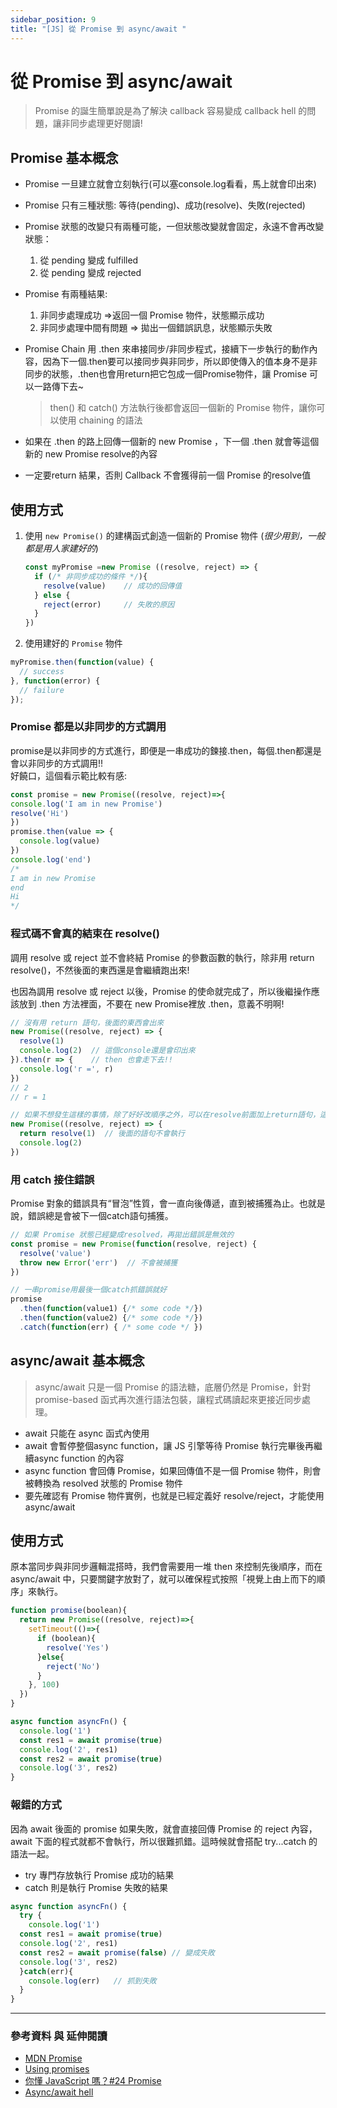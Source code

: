 ---
sidebar_position: 9
title: "[JS] 從 Promise 到 async/await "
---

# 從 Promise 到 async/await 

>Promise 的誕生簡單說是為了解決 callback 容易變成 callback hell 的問題，讓非同步處理更好閱讀!

## Promise 基本概念

- Promise 一旦建立就會立刻執行(可以塞console.log看看，馬上就會印出來)  
- Promise 只有三種狀態: 等待(pending)、成功(resolve)、失敗(rejected)  
- Promise 狀態的改變只有兩種可能，一但狀態改變就會固定，永遠不會再改變狀態：

  1. 從 pending 變成 fulfilled
  2. 從 pending 變成 rejected  

- Promise 有兩種結果:  
  1. 非同步處理成功 ⇒返回一個 Promise 物件，狀態顯示成功
  2. 非同步處理中間有問題 ⇒ 拋出一個錯誤訊息，狀態顯示失敗  

- Promise Chain 用 .then 來串接同步/非同步程式，接續下一步執行的動作內容，因為下一個.then要可以接同步與非同步，所以即使傳入的值本身不是非同步的狀態，.then也會用return把它包成一個Promise物件，讓 Promise 可以一路傳下去~ 
  >then() 和 catch() 方法執行後都會返回一個新的 Promise 物件，讓你可以使用 chaining 的語法

- 如果在 .then 的路上回傳一個新的 new Promise ，下一個 .then 就會等這個新的 new Promise resolve的內容

- 一定要return 結果，否則 Callback 不會獲得前一個 Promise 的resolve值

## 使用方式

1.  使用 `new Promise()` 的建構函式創造一個新的 Promise 物件 (*很少用到，一般都是用人家建好的*)

    ```js
    const myPromise =new Promise ((resolve, reject) => {
      if (/* 非同步成功的條件 */){
        resolve(value)    // 成功的回傳值
      } else {
        reject(error)     // 失敗的原因
      }
    })
    ```

2. 使用建好的 `Promise` 物件

```js
myPromise.then(function(value) {
  // success
}, function(error) {
  // failure
});
```

### Promise 都是以非同步的方式調用

promise是以非同步的方式進行，即便是一串成功的鍊接.then，每個.then都還是會以非同步的方式調用!!  
好饒口，這個看示範比較有感:

```js
const promise = new Promise((resolve, reject)=>{
console.log('I am in new Promise')
resolve('Hi')
})
promise.then(value => {
  console.log(value)
})
console.log('end')
/*
I am in new Promise
end
Hi
*/
```

### 程式碼不會真的結束在 resolve()

調用 resolve 或 reject 並不會終結 Promise 的參數函數的執行，除非用 return resolve()，不然後面的東西還是會繼續跑出來!

也因為調用 resolve 或 reject 以後，Promise 的使命就完成了，所以後繼操作應該放到 .then 方法裡面，不要在 new Promise裡放 .then，意義不明啊!

```js
// 沒有用 return 語句，後面的東西會出來
new Promise((resolve, reject) => {
  resolve(1)
  console.log(2)  // 這個console還是會印出來
}).then(r => {    // then 也會走下去!!
  console.log('r =', r)
})
// 2
// r = 1

// 如果不想發生這樣的事情，除了好好改順序之外，可以在resolve前面加上return語句，這樣就不會有意外
new Promise((resolve, reject) => {
  return resolve(1)  // 後面的語句不會執行
  console.log(2)
})
```

### 用 catch 接住錯誤

Promise 對象的錯誤具有“冒泡”性質，會一直向後傳遞，直到被捕獲為止。也就是說，錯誤總是會被下一個catch語句捕獲。

```js
// 如果 Promise 狀態已經變成resolved，再拋出錯誤是無效的
const promise = new Promise(function(resolve, reject) {
  resolve('value')
  throw new Error('err')  // 不會被捕獲
})

// 一串promise用最後一個catch抓錯誤就好
promise
  .then(function(value1) {/* some code */})
  .then(function(value2) {/* some code */})
  .catch(function(err) { /* some code */ })

```

## async/await 基本概念

>async/await 只是一個 Promise 的語法糖，底層仍然是 Promise，針對 promise-based 函式再次進行語法包裝，讓程式碼讀起來更接近同步處理。

- await 只能在 async 函式內使用
- await 會暫停整個async function，讓 JS 引擎等待 Promise 執行完畢後再繼續async function 的內容
- async function 會回傳 Promise，如果回傳值不是一個 Promise 物件，則會被轉換為 resolved 狀態的 Promise 物件
- 要先確認有 Promise 物件實例，也就是已經定義好 resolve/reject，才能使用 async/await

## 使用方式

原本當同步與非同步邏輯混搭時，我們會需要用一堆 then 來控制先後順序，而在 async/await 中，只要關鍵字放對了，就可以確保程式按照「視覺上由上而下的順序」來執行。

```js
function promise(boolean){
  return new Promise((resolve, reject)=>{
    setTimeout(()=>{
      if (boolean){
        resolve('Yes')
      }else{
        reject('No')
      }
    }, 100)
  })
}  

async function asyncFn() {
  console.log('1')  
  const res1 = await promise(true)
  console.log('2', res1)  
  const res2 = await promise(true)
  console.log('3', res2)  
}

```

### 報錯的方式

因為 await 後面的 promise 如果失敗，就會直接回傳 Promise 的 reject 內容，await 下面的程式就都不會執行，所以很難抓錯。這時候就會搭配 try...catch 的語法一起。

- try 專門存放執行 Promise 成功的結果
- catch 則是執行 Promise 失敗的結果

```js
async function asyncFn() {
  try {
    console.log('1')  
  const res1 = await promise(true)
  console.log('2', res1)  
  const res2 = await promise(false) // 變成失敗
  console.log('3', res2)  
  }catch(err){
    console.log(err)   // 抓到失敗
  }
}
```

---

### 參考資料 與 延伸閱讀

- [MDN Promise](https://developer.mozilla.org/en-US/docs/Web/JavaScript/Reference/Global_Objects/Promise)
- [Using promises](https://developer.mozilla.org/en-US/docs/Web/JavaScript/Guide/Using_promises)
- [你懂 JavaScript 嗎？#24 Promise](https://cythilya.github.io/2018/10/31/promise/)
- [Async/await hell](https://www.tpisoftware.com/tpu/articleDetails/2768)



<Giscus
  id="comments"
  repo="Rubylago/my-note"
  repoId="R_kgDOHo7cKQ"
  category="Announcements"
  categoryId="DIC_kwDOHo7cKc4CSRCM"
  mapping="title"
  term="Comments"
  reactionsEnabled="1"
  emitMetadata="0"
  inputPosition="top"
  theme="preferred_color_scheme"
  lang="zh-TW"
  loading="lazy"
/>